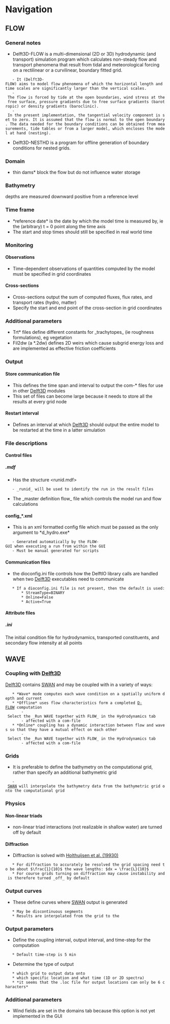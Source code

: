 = Navigation =

== FLOW ==
=== General notes ===
* Delft3D-FLOW is a multi-dimensional (2D or 3D) hydrodynamic (and transport) simulation program which calculates non-steady flow and transport phenomena that result from tidal and meteorological forcing on a rectilinear or a curvilinear, boundary fitted grid.
	- It (Delft3D-FLOW) aims to model flow phenomena of which the horizontal length and time scales are significantly larger than the vertical scales.
	- The flow is forced by tide at the open boundaries, wind stress at the free surface, pressure gradients due to free surface gradients (barotropic) or density gradients (baroclinic).
	- In the present implementation, the tangential velocity component is set to zero. It is assumed that the flow is normal to the open boundary. The data needed for the boundary conditions can be obtained from measurements, tide tables or from a larger model, which encloses the model at hand (nesting).
* Delft3D-NESTHD is a program for offline generation of boundary conditions for nested grids.

=== Domain ===
*thin dams* block the flow but do not influence water storage

=== Bathymetry ===
depths are measured downward positive from a reference level

=== Time frame ===
* *reference date* is the date by which the model time is measured by, ie the (arbitrary) t = 0 point along the time axis
* The start and stop times should still be specified in real world time

=== Monitoring ===
==== Observations ====
* Time-dependent observations of quantities computed by the model must be specified in grid coordinates

==== Cross-sections ====
* Cross-sections output the sum of computed fluxes, flux rates, and transport rates (hydro, matter)
* Specify the start and end point of the cross-section in grid coordinates

=== Additional parameters ===
* Trt* files define different constants for _trachytopes_ (ie roughness formulations), eg vegetation
* Fil2dw (a *.2dw) defines 2D weirs which cause subgrid energy loss and are implemented as effective friction coefficients

=== Output ===
==== Store communication file ====
* This defines the time span and interval to output the com-* files for use in other [[Delft3D]] modules
* This set of files can become large because it needs to store all the results at every grid node

==== Restart interval ====
* Defines an interval at which [[Delft3D]] should output the entire model to be restarted at the time in a latter simulation

=== File descriptions ===
==== Control files ====
===== .mdf =====
* Has the structure <runid.mdf>
	- _runid_ will be used to identify the run in the result files
* The _master definition flow_ file which controls the model run and flow calculations

==== config_*.xml ====
* This is an xml formatted config file which must be passed as the only argument to *d_hydro.exe*
	- Generated automatically by the FLOW-GUI when executing a run from within the GUI
	- Must be manual generated for scripts

==== Communication files ====
* the dioconfig.ini file controls how the DelftIO library calls are handled when two [[Delft3D]] executables need to communicate
	* If a dioconfig.ini file is not present, then the default is used:
		* StreamType=BINARY
		* Online=False
		* Active=True

==== Attribute files ====
===== .ini =====
The initial condition file for hydrodynamics, transported constituents, and secondary flow intensity at all points

== WAVE ==
=== Coupling with [[Delft3D]] ===
[[Delft3D]] contains [[SWAN]] and may be coupled with in a variety of ways:
	* *Wave* mode computes each wave condition on a spatially uniform depth and current
	* *Offline* uses flow characteristics form a completed [[Deltf3D#FLOW|D-FLOW]] computation
		- Select the _Run WAVE together with FLOW_ in the Hydrodynamics tab
		- affected with a com-file
	* *Online* coupling has a dynamic interaction between flow and waves so that they have a mutual effect on each other
		- Select the _Run WAVE together with FLOW_ in the Hydrodynamics tab
		- affected with a com-file

=== Grids ===
* It is preferable to define the bathymetry on the computational grid, rather than specify an additional bathymetric grid
	- [[SWAN]] will interpolate the bathymetry data from the bathymetric grid onto the computational grid

=== Physics ===
==== Non-linear triads ====
* non-linear triad interactions (not realizable in shallow water) are turned off by default

==== Diffraction ====
* Diffraction is solved with [[Holthuijsen et al. (19930)]]
	* For diffraction to accurately be resolved the grid spacing need to be about $\frac{1}{10}$ the wave lengths: $dx = \frac{L}{10}$
	* For course grids turning on diffraction may cause instability and is therefore turned _off_ by default

=== Output curves ===
* These define curves where [[SWAN]] output is generated
	* May be discontinuous segments
	* Results are interpolated from the grid to the

=== Output parameters ===
* Define the coupling interval, output interval, and time-step for the computation
	* Default time-step is 5 min
* Determine the type of output
	* which grid to output data onto
	* which specific location and what time (1D or 2D spectra)
	* *it seems that the .loc file for output locations can only be 6 characters*

=== Additional parameters ===
* Wind fields are set in the domains tab because this option is not yet implemented in the GUI
